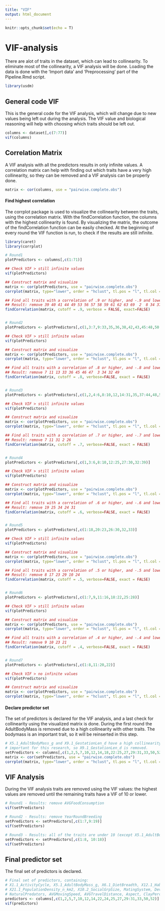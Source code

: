 ```yaml
---
title: "VIF"
output: html_document
---
```


```r
knitr::opts_chunk$set(echo = T)
```

# VIF-analysis

There are alot of traits in the dataset, which can lead to collinearity. To eliminate most of
the collinearity, a VIF analysis will be done. Loading the data is done with the 'Import data' 
and 'Preprocessing' part of the Pipeline.Rmd script.

```r
library(usdm)
```


## General code VIF

This is the general code for the VIF analysis, which will change due to new values being left out during
the analysis. The VIF value and biological reasoning will help with choosing which traits should be left
out.

```r
columns <- dataset[,c(7:77)]
vif(columns)
```


## Correlation Matrix

A VIF analysis with all the predictors results in only infinite values. A correlation matrix can help
with finding out which traits have a very high collinearity, so they can be removed and a VIF analysis 
can be properly done.

```r
matrix <- cor(columns, use = "pairwise.complete.obs")
```

#### Find highest correlation

The corrplot package is used to visualize the collinearity between the traits, using the 
correlation matrix. With the findCorrelation function, the columns with the highest collinearity is 
found. By visualizing the matrix, the outcome of the findCorrelation function can be easily checked. 
At the beginning of every round the VIF function is run, to check if the results are still infinite.

```r
library(caret)
library(corrplot)

# Round1
plotPredictors <- columns[,c(1:71)]

## Check VIF > still infinite values
vif(plotPredictors)

## Construct matrix and visualize
matrix <- cor(plotPredictors, use = "pairwise.complete.obs")
corrplot(matrix, type="lower", order = "hclust", tl.pos = "l", tl.col = "black", tl.cex = 0.7)

## Find all traits with a correlation of .9 or higher, and -.9 and lower
## Result: remove 39 40 41 44 49 53 56 57 58 59 61 62 63 69  2  8 34 37 38 64 65
findCorrelation(matrix, cutoff = .9, verbose = FALSE, exact=FALSE)


# Round2
plotPredictors <- plotPredictors[,c(1,3:7,9:33,35,36,38,42,43,45:48,50:52,54,55,60,66:68,70,71)]

## Check VIF > still infinite values
vif(plotPredictors)

## Construct matrix and visualize
matrix <- cor(plotPredictors, use = "pairwise.complete.obs")
corrplot(matrix, type="lower", order = "hclust", tl.pos = "l", tl.col = "black", tl.cex = 0.7)

## Find all traits with a correlation of .8 or higher, and -.8 and lower
## Result: remove 7 11 13 33 36 45 46 47  3 34 32 49
findCorrelation(matrix, cutoff = .8, verbose=FALSE, exact = FALSE)


# Round3
plotPredictors <- plotPredictors[,c(1,2,4:6,8:10,12,14:31,35,37:44,48,50,51)]

## Check VIF > still infinite values
vif(plotPredictors)

## Construct matrix and visualize
matrix <- cor(plotPredictors, use = "pairwise.complete.obs")
corrplot(matrix, type="lower", order = "hclust", tl.pos = "l", tl.col = "black", tl.cex = 0.7)

## Find all traits with a correlation of .7 or higher, and -.7 and lower
## Result: remove 7 11 31 2 26
findCorrelation(matrix, cutoff = .7, verbose=FALSE, exact = FALSE)


# Round4
plotPredictors <- plotPredictors[,c(1,3:6,8:10,12:25,27:30,32:39)]

## Check VIF > still infinite values
vif(plotPredictors)

## Construct matrix and visualize
matrix <- cor(plotPredictors, use = "pairwise.complete.obs")
corrplot(matrix, type="lower", order = "hclust", tl.pos = "l", tl.col = "black", tl.cex = 0.7)

## Find all traits with a correlation of .6 or higher, and -.6 and lower
## Result: remove 19 25 34 24 31
findCorrelation(matrix, cutoff = .6, verbose=FALSE, exact = FALSE)


# Round5
plotPredictors <- plotPredictors[,c(1:18,20:23,26:30,32,33)]

## Check VIF > still infinite values
vif(plotPredictors)

## Construct matrix and visualize
matrix <- cor(plotPredictors, use = "pairwise.complete.obs")
corrplot(matrix, type="lower", order = "hclust", tl.pos = "l", tl.col = "black", tl.cex = 0.7)

## Find all traits with a correlation of .5 or higher, and -.5 and lower
## Result: remove 8 17 23 29 10 24
findCorrelation(matrix, cutoff = .5, verbose=FALSE, exact = FALSE)


# Round6
plotPredictors <- plotPredictors[,c(1:7,9,11:16,18:22,25:28)]

## Check VIF > still infinite values
vif(plotPredictors)

## Construct matrix and visualize
matrix <- cor(plotPredictors, use = "pairwise.complete.obs")
corrplot(matrix, type="lower", order = "hclust", tl.pos = "l", tl.col = "black", tl.cex = 0.7)

## Find all traits with a correlation of .4 or higher, and -.4 and lower
## Result: remove 9 10 23 21
findCorrelation(matrix, cutoff = .4, verbose=FALSE, exact = FALSE)


# Round7
plotPredictors <- plotPredictors[,c(1:8,11:20,22)]

## Check VIF > no infinite values
vif(plotPredictors)

## Construct matrix and visualize
matrix <- cor(plotPredictors, use = "pairwise.complete.obs")
corrplot(matrix, type="lower", order = "hclust", tl.pos = "l", tl.col = "black", tl.cex = 0.7)
```

#### Declare predictor set

The set of predictors is declared for the VIF analysis, and a last check for collinearity using the
visualized matrix is done. During the first round the AdultBodyMass is removed due to a high collinearity
with other traits. The bodymass is an important trait, so it will be reinserted in this step.

``` r
# X5.1_AdultBodyMass_g and X9.1_GestationLen_d have a high collinearity. X5.1_AdultBodyMass_g seems more 
# important for this research, so X9.1_GestationLen_d is removed.
setPredictors <- columns[,c(1,2,5,7,10,12,14,18,22:25,27,29:31,33,50,52)]
matrix <- cor(setPredictors, use = "pairwise.complete.obs")
corrplot(matrix, type="lower", order = "hclust", tl.pos = "l", tl.col = "black", tl.cex = 0.7)
```


## VIF Analysis

During the VIF analysis traits are removed using the VIF values: the highest values are removed until the
remaining traits have a VIF of 10 or lower.

```r
# Round1 - Results: remove AVGFoodConsumption
vif(setPredictors)

# Round2 - Results: remove YearRoundBreeding
setPredictors <- setPredictors[,c(1:7,9:19)]
vif(setPredictors)

# Round3 - Results: all of the traits are under 10 (except X5.1_AdultBodyMass_g)
setPredictors <- setPredictors[,c(1:8, 10:18)]
vif(setPredictors)
```


## Final predictor set

The final set of predictors is declared.

```r
# Final set of predictors, containing:
# X1.1_ActivityCycle, X5.1_AdultBodyMass_g, X6.1_DietBreadth, X12.1_HabitatBreadth, X15.1_LitterSize, 
# X21.1_PopulationDensity_n_km2, X10.2_SocialGrpSize, MatingSystem, DevelopmentStrategy, Horns_Antlers, 
# NaturalPredators, AVGMovingSpeed, AVGTravelDistance, Aspect, ClayPercentage, OrganicCarbon, Slope
predictors <- columns[,c(1,2,5,7,10,12,14,22,24,25,27,29:31,33,50,52)]
vif(predictors)
```


